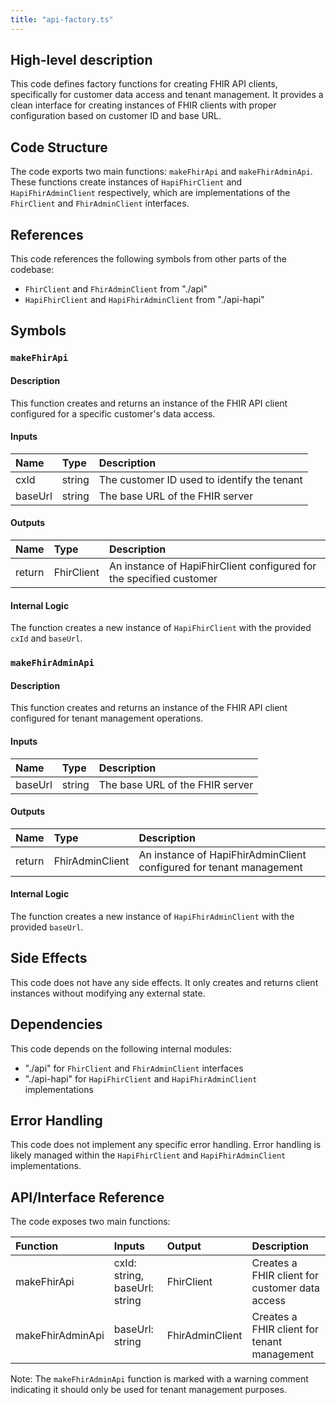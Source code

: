 ```yaml
---
title: "api-factory.ts"
---
```


## High-level description
This code defines factory functions for creating FHIR API clients, specifically for customer data access and tenant management. It provides a clean interface for creating instances of FHIR clients with proper configuration based on customer ID and base URL.

## Code Structure
The code exports two main functions: `makeFhirApi` and `makeFhirAdminApi`. These functions create instances of `HapiFhirClient` and `HapiFhirAdminClient` respectively, which are implementations of the `FhirClient` and `FhirAdminClient` interfaces.

## References
This code references the following symbols from other parts of the codebase:
- `FhirClient` and `FhirAdminClient` from "./api"
- `HapiFhirClient` and `HapiFhirAdminClient` from "./api-hapi"

## Symbols

### `makeFhirApi`
#### Description
This function creates and returns an instance of the FHIR API client configured for a specific customer's data access.

#### Inputs
| Name | Type | Description |
|:-----|:-----|:------------|
| cxId | string | The customer ID used to identify the tenant |
| baseUrl | string | The base URL of the FHIR server |

#### Outputs
| Name | Type | Description |
|:-----|:-----|:------------|
| return | FhirClient | An instance of HapiFhirClient configured for the specified customer |

#### Internal Logic
The function creates a new instance of `HapiFhirClient` with the provided `cxId` and `baseUrl`.

### `makeFhirAdminApi`
#### Description
This function creates and returns an instance of the FHIR API client configured for tenant management operations.

#### Inputs
| Name | Type | Description |
|:-----|:-----|:------------|
| baseUrl | string | The base URL of the FHIR server |

#### Outputs
| Name | Type | Description |
|:-----|:-----|:------------|
| return | FhirAdminClient | An instance of HapiFhirAdminClient configured for tenant management |

#### Internal Logic
The function creates a new instance of `HapiFhirAdminClient` with the provided `baseUrl`.

## Side Effects
This code does not have any side effects. It only creates and returns client instances without modifying any external state.

## Dependencies
This code depends on the following internal modules:
- "./api" for `FhirClient` and `FhirAdminClient` interfaces
- "./api-hapi" for `HapiFhirClient` and `HapiFhirAdminClient` implementations

## Error Handling
This code does not implement any specific error handling. Error handling is likely managed within the `HapiFhirClient` and `HapiFhirAdminClient` implementations.

## API/Interface Reference
The code exposes two main functions:

| Function | Inputs | Output | Description |
|:---------|:-------|:-------|:------------|
| makeFhirApi | cxId: string, baseUrl: string | FhirClient | Creates a FHIR client for customer data access |
| makeFhirAdminApi | baseUrl: string | FhirAdminClient | Creates a FHIR client for tenant management |

Note: The `makeFhirAdminApi` function is marked with a warning comment indicating it should only be used for tenant management purposes.